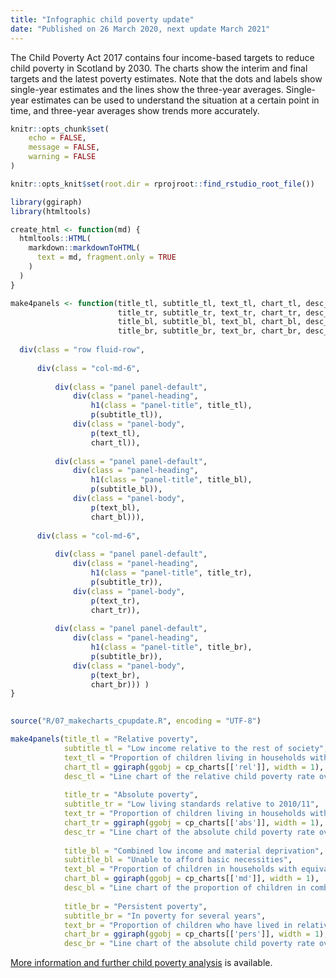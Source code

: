 ---
title: "Infographic child poverty update"
date: "Published on 26 March 2020, next update March 2021"
---

The Child Poverty Act 2017 contains four income-based targets to reduce child poverty in Scotland by 2030. The charts show the interim and final targets and the latest poverty estimates. Note that the dots and labels show single-year estimates and the lines show the three-year averages. Single-year estimates can be used to understand the situation at a certain point in time, and three-year averages show trends more accurately.


```{r setup, include = FALSE}
knitr::opts_chunk$set(
	echo = FALSE,
	message = FALSE,
	warning = FALSE
)

knitr::opts_knit$set(root.dir = rprojroot::find_rstudio_root_file())

library(ggiraph)
library(htmltools)

create_html <- function(md) {
  htmltools::HTML(
    markdown::markdownToHTML(
      text = md, fragment.only = TRUE
    )
  )
}

make4panels <- function(title_tl, subtitle_tl, text_tl, chart_tl, desc_tl,
                        title_tr, subtitle_tr, text_tr, chart_tr, desc_tr,
                        title_bl, subtitle_bl, text_bl, chart_bl, desc_bl,
                        title_br, subtitle_br, text_br, chart_br, desc_br) {
  
  div(class = "row fluid-row",
     
      div(class = "col-md-6", 
          
          div(class = "panel panel-default",
              div(class = "panel-heading",
                  h1(class = "panel-title", title_tl),
                  p(subtitle_tl)),
              div(class = "panel-body",
                  p(text_tl),
                  chart_tl)),
              
          div(class = "panel panel-default",
              div(class = "panel-heading",
                  h1(class = "panel-title", title_bl),
                  p(subtitle_bl)),
              div(class = "panel-body",
                  p(text_bl),
                  chart_bl))),
     
      div(class = "col-md-6", 
          
          div(class = "panel panel-default",
              div(class = "panel-heading",
                  h1(class = "panel-title", title_tr),
                  p(subtitle_tr)),
              div(class = "panel-body",
                  p(text_tr),
                  chart_tr)),
          
          div(class = "panel panel-default",
              div(class = "panel-heading",
                  h1(class = "panel-title", title_br),
                  p(subtitle_br)),
              div(class = "panel-body",
                  p(text_br),
                  chart_br))) )
}
 

```

```{r panels}

source("R/07_makecharts_cpupdate.R", encoding = "UTF-8")

make4panels(title_tl = "Relative poverty",
            subtitle_tl = "Low income relative to the rest of society", 
            text_tl = "Proportion of children living in households with equivalised incomes below 60% of the median (middle) UK income in the current year.", 
            chart_tl = ggiraph(ggobj = cp_charts[['rel']], width = 1), 
            desc_tl = "Line chart of the relative child poverty rate over time and the targets, showing a small increase in recent years that may now have stopped at a level remaining considerably above the targets.",
            
            title_tr = "Absolute poverty", 
            subtitle_tr = "Low living standards relative to 2010/11", 
            text_tr = "Proportion of children living in households with equivalised incomes below 60% of the median UK income in a base year (currently 2010/11) adjusted for inflation.", 
            chart_tr = ggiraph(ggobj = cp_charts[['abs']], width = 1), 
            desc_tr = "Line chart of the absolute child poverty rate over time and the targets, showing an initial fall followed by stagnation in recent years at a level considerably higher than the targets.",
            
            title_bl = "Combined low income and material deprivation", 
            subtitle_bl = "Unable to afford basic necessities", 
            text_bl = "Proportion of children in households with equivalised incomes below 70% of the median UK income and going without certain basic goods and services.", 
            chart_bl = ggiraph(ggobj = cp_charts[['md']], width = 1), 
            desc_bl = "Line chart of the proportion of children in combined low income and material deprivation over time and the targets, showing little change and a level that is considerably higher than the targets.",
            
            title_br = "Persistent poverty", 
            subtitle_br = "In poverty for several years", 
            text_br = "Proportion of children who have lived in relative poverty in three or more of the last four years.", 
            chart_br = ggiraph(ggobj = cp_charts[['pers']], width = 1), 
            desc_br = "Line chart of the absolute child poverty rate over time and the targets, showing an initial fall followed by stagnation in recent years at a level considerably higher than the targets.")


```


[More information and further child poverty analysis](https://www.gov.scot/collections/child-poverty-statistics/) is available.
